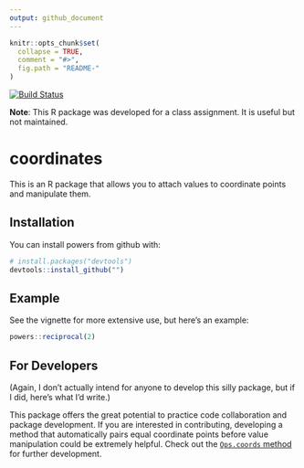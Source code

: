 ```yaml
---
output: github_document
---
```


<!-- README.md is generated from README.Rmd. Please edit that file -->

```r
knitr::opts_chunk$set(
  collapse = TRUE,
  comment = "#>",
  fig.path = "README-"
)
```

[![Build Status](https://travis-ci.org/vincenzocoia/powers.svg?branch=master)](https://travis-ci.org/vincenzocoia/powers)

__Note__: This R package was developed for a class assignment. It is useful but not maintained. 

# coordinates

This is an R package that allows you to attach values to coordinate points and manipulate them.

## Installation

You can install powers from github with:

```r
# install.packages("devtools")
devtools::install_github("")
```

## Example

See the vignette for more extensive use, but here's an example:

```r
powers::reciprocal(2)
```

## For Developers

(Again, I don't actually intend for anyone to develop this silly package, but if I did, here's what I'd write.)

This package offers the great potential to practice code collaboration and package development. If you are interested in contributing, developing a method that automatically pairs equal coordinate points before value manipulation could be extremely helpful. Check out the [`Ops.coords` method]() for further development.
